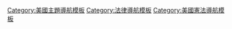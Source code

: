 {{Navbox with collapsible groups

| name = US6thAmendment
| title = [[美國憲法第六修正案]]判例法
| listclass = hlist
| image = 
|selected = {{{1|}}}
|state = {{{state|autocollapsed}}}

|group1 = [[快速审理条款]]
|abbr1 = speedy
|list1  =
*''[[Klopfer v. North Carolina]]'' (1967)
*''[[Barker v. Wingo]]'' (1972)
*''[[Doggett v. United States]]'' (1992)
*''[[Betterman v. Montana]]'' (2016)

|group2 = {{le|公開主義|Public trial|公開}}條款
|abbr2 = public
|list2  =
*''[[In re Oliver]]'' (1948) 
*''[[Presley v. Georgia]]'' (2010)

|group3 = 公正陪審團條款
|abbr3 = impartial
|list3  = {{Navbox|subgroup
  | group1 = 可行性
  | list1  =
*''[[Cheff v. Schnackenberg]]'' (1966)
*''[[鄧肯訴路易斯安那州案]]'' (1968)
*''[[Blanton v. City of North Las Vegas]]'' (1989)
  | group2 = 公正
  | list2  =
*''[[Reynolds v. United States]]'' (1878)
*''[[Glasser v. United States]]'' (1942)
*''[[Irvin v. Dowd]]'' (1961)
*''[[Sheppard v. Maxwell]]'' (1966)
*''[[Witherspoon v. Illinois]]'' (1968)
*''[[Ham v. South Carolina]]'' (1973)
*''[[Adams v. Texas]]'' (1980)
*''[[Wainwright v. Witt]]'' (1985)
*''[[Morgan v. Illinois]]'' (1992)
*''[[Skilling v. United States]]'' (2010)
*''[[McDonnell v. United States]]'' (2016)
  | group3 = 發現事實
  | list3  =
*''[[Walton v. Arizona]]'' (1990)
*''[[Almendarez-Torres v. United States]]'' (1998)
*''[[Jones v. United States (1999)|Jones v. United States]]'' (1999)
*''[[Apprendi v. New Jersey]]'' (2000)
*''[[Ring v. Arizona]]'' (2002)
*''[[Blakely v. Washington]]'' (2004)
*''[[Schriro v. Summerlin]]'' (2004)
*''[[United States v. Booker]]'' (2005)
*''[[Washington v. Recuenco]]'' (2006)
*''[[Cunningham v. California]]'' (2007)
*''[[Oregon v. Ice]]'' (2009)
*''[[Southern Union Co. v. United States]]'' (2012)
*''[[Alleyne v. United States]]'' (2013)
*''[[Hurst v. Florida]]'' (2016)
  | group4 = 大小與一致
  | list4  =
*''[[Maxwell v. Dow]]'' (1900)
*''[[Rassmussen v. United States]]'' (1905)
*''[[Williams v. Florida]]'' (1970)
*''[[Apodaca v. Oregon]]'' (1972)
*''[[Ballew v. Georgia]]'' (1978)
*''[[Burch v. Louisiana]]'' (1979)
*''[[Ramos v. Louisiana]]'' (2020)
  | group5 = {{le|鄰近條款|Vicinage Clause}}
  | list5  =
*''[[United States v. Dawson]]'' (1853)
*''[[Burton v. United States]]'' (1905, 1906)
  | group6 = 彈劾判決
  | list6  =
*''[[Tanner v. United States]]'' (1987)
*''[[Warger v. Shauers]]'' (2014)
*''[[Peña-Rodriguez v. Colorado]]'' (2017)
  }}

|group4 = 資訊條款
|abbr4 = information
|list4  =
*''[[Rabe v. Washington]]'' (1972)

|group5 = {{le|對質條款|Confrontation Clause}}
|abbr5 = confrontation
|list5  = {{Navbox|subgroup
  | group1 = 庭外陳述
  | list1  =
*''[[Reynolds v. United States]]'' (1878)
*''[[Dowdell v. United States]]'' (1911)
*''[[Pointer v. Texas]]'' (1965)
*''[[Bruton v. United States]]'' (1968)
*''[[Frazier v. Cupp]]'' (1969)
*''[[Ohio v. Roberts]]'' (1980)
*''[[Crawford v. Washington]]'' (2004)
*''[[Davis v. Washington]]'' (2006)
*''[[Whorton v. Bockting]]'' (2007)
*''[[Giles v. California]]'' (2008)
*''[[Melendez-Diaz v. Massachusetts]]'' (2009)
*''[[Michigan v. Bryant]]'' (2011)
*''[[Bullcoming v. New Mexico]]'' (2011)
*''[[Williams v. Illinois]]'' (2012)
*''[[Ohio v. Clark]]'' (2015)
  | group2 = 面對面對質
  | list2 =
*''[[Maryland v. Craig]]'' (1990)
  | group3 = 盤問的限制
  | list3 =
*''[[Chambers v. Mississippi]]'' (1973)
  }}

|group6 = [[强制程序条款]]
|abbr6 = compulsory
|list6  =
*''[[华盛顿诉德克萨斯州案]]'' (1967)
*''[[United States v. Valenzuela-Bernal]]'' (1982)
*''[[泰勒诉伊利诺伊州案]]'' (1988)

|group7 = [[律师协助条款]]
|abbr7 = counsel
|list7  = {{Navbox|subgroup
  | group1 = 選擇
  | list1  =
*''[[United States v. Gonzalez-Lopez]]'' (2006)
  | group2 = 約定
  | list2  =
*''[[Powell v. Alabama]]'' (1932)
*''[[Johnson v. Zerbst]]'' (1938)
*''[[Betts v. Brady]]'' (1942)
*''[[Hamilton v. Alabama (1961)|Hamilton v. Alabama]]'' (1961)
*''[[吉迪恩诉温赖特案]]'' (1963)
*''[[Anders v. California]]'' (1967)
*''[[Argersinger v. Hamlin]]'' (1972)
*''[[Gagnon v. Scarpelli]]'' (1973)
*''[[Scott v. Illinois]]'' (1979)
*''[[Pennsylvania v. Finley]]'' (1987)
*''[[Nichols v. United States]]'' (1994)
*''[[Alabama v. Shelton]]'' (2002)
  | group3 = 無衝突
  | list3  =
*''[[Glasser v. United States]]'' (1942)
  | group5 = {{le|律師幫助無效|Ineffective assistance of counsel}}
  | list5  =
*''[[Strickland v. Washington]]'' (1984)
*''[[Nix v. Whiteside]]'' (1986)
*''[[Lockhart v. Fretwell]]'' (1993)
*''[[Williams v. Taylor]]'' (2000)
*''[[Glover v. United States]]'' (2001)
*''[[Bell v. Cone]]'' (2002)
*''[[Woodford v. Visciotti]]'' (2002)
*''[[Wiggins v. Smith]]'' (2003)
*''[[Holland v. Jackson]]'' (2004)
*''[[Wright v. Van Patten]]'' (2008)
*''[[Bobby v. Van Hook]]'' (2009)
*''[[Wong v. Belmontes]]'' (2009)
*''[[Porter v. McCollum]]'' (2009)
*''[[Padilla v. Kentucky]]'' (2010)
*''[[Sears v. Upton]]'' (2010)
*''[[Premo v. Moore]]'' (2011)
*''[[Lafler v. Cooper]]'' (2012)
*''[[Buck v. Davis]]'' (2017)
*''[[Garza v. Idaho]]'' (2019)
  | group6 = 無建議陳述
  | list6  =
*''[[Massiah v. United States]]'' (1963)
*''[[Brewer v. Williams]]'' (1977)
  | group7 = {{le|美國本身法律代表|Pro se legal representation in the United States|}}
  | list7  =
*''[[Faretta v. California]]'' (1975)
*''[[McKaskle v. Wiggins]]'' (1984)
*''[[Rock v. Arkansas]]'' (1987)
*''[[Martinez v. Court of Appeal of California]]'' (2000)
*''[[Indiana v. Edwards]]'' (2008)
  }}
}}<noinclude>

{{collapsible option}}
[[Category:美國主題導航模板]]
[[Category:法律導航模板]]
[[Category:美國憲法導航模板]]
</noinclude>